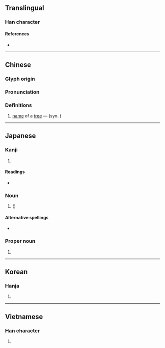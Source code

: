 {{character info/new}}
{{also|枏}}
==Translingual==

===Han character===
{{Han char|rn=75|rad=木|as=09|sn=13|four=44927|canj=DJBJ|ids=⿰木南}}

====References====
* {{Han ref|kx=0540.110|dkj=15152|dj=0927.180|hdz=21244.030|uh=6960|ud=26976|bh=B7A3|bd=47011}}

----

==Chinese==
{{zh-forms}}

===Glyph origin===
{{Han etym}}

===Pronunciation===
{{zh-pron
|m=nán
|c=naam4
|mc=y
|oc=y
|ma=
|cat=pn
}}

===Definitions===
{{zh-hanzi}}

# [[name]] of a [[tree]] — {{taxlink|Machilus nanmu|species|noshow=1|ver=161203}} (syn. {{taxlink|Persea nanmu|species|noshow=1|ver=161203}})

----

==Japanese==

===Kanji===
{{ja-kanji|grade=|rs=木09}}

# {{vern|camphor tree}}

====Readings====
* {{ja-readings|goon=[[なん]] (nan)|kanon=[[だん]] (dan)|kun=[[くすのき]] (kusunoki)}}

===Noun===
{{ja-noun|くすのき|クスノキ}}

# {{vern|camphor tree}} ({{taxlink|Cinnamomum camphora|species|noshow=1|ver=161203}})

====Alternative spellings====
* {{l|ja|樟}}

===Proper noun===
{{ja-pos|くす|proper}}

# {{surname|lang=ja|sort=くす}}

----

==Korean==

===Hanja===
{{ko-hanja|hangeul=남|eumhun=|rv=nam|mr=nam|y=nam}}

# {{defn|lang=ko|sort=木09}}

----

==Vietnamese==

===Han character===
{{vi-hantu|[[nêm]], [[nam]]|rs=木09}}

# {{defn|lang=vi|sort=木09}}